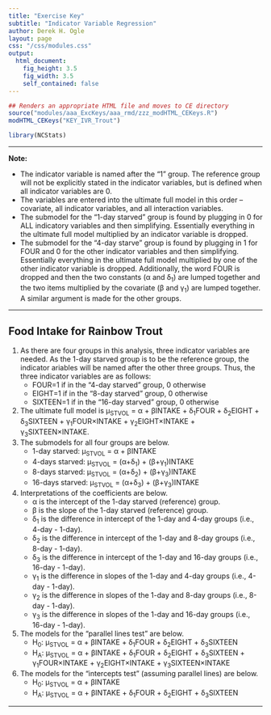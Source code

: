 ```yaml
---
title: "Exercise Key"
subtitle: "Indicator Variable Regression"
author: Derek H. Ogle
layout: page
css: "/css/modules.css"
output:
  html_document:
    fig_height: 3.5
    fig_width: 3.5
    self_contained: false
---
```


```r
## Renders an appropriate HTML file and moves to CE directory
source("modules/aaa_ExcKeys/aaa_rmd/zzz_modHTML_CEKeys.R")
modHTML_CEKeys("KEY_IVR_Trout")
```
```r
library(NCStats)
```

----

<div class="alert alert-warning">
<strong>Note:</strong> 
<ul>
  <li>The indicator variable is named after the "1" group. The reference group will not be explicitly stated in the indicator variables, but is defined when all indicator variables are 0.</li>
  <li>The variables are entered into the ultimate full model in this order -- covariate, all indicator variables, and all interaction variables.</li>
  <li>The submodel for the "1-day starved" group is found by plugging in 0 for ALL indicatory variables and then simplifying. Essentially everything in the ultimate full model multiplied by an indicator variable is dropped.</li>
  <li>The submodel for the "4-day starve" group is found by plugging in 1 for FOUR and 0 for the other indicator variables and then simplifying. Essentially everything in the ultimate full model multiplied by one of the other indicator variable is dropped. Additionally, the word FOUR is dropped and then the two constants (&alpha; and &delta;<sub>1</sub>) are lumped together and the two items multiplied by the covariate (&beta; and &gamma;<sub>1</sub>) are lumped together. A similar argument is made for the other groups.</li>
</ul>
</div>

----

## Food Intake for Rainbow Trout

1. As there are four groups in this analysis, three indicator variables are needed. As the 1-day starved group is to be the reference group, the indicator ariables will be named after the other three groups. Thus, the three indicator variables are as follows:
    * FOUR=1 if in the "4-day starved" group, 0 otherwise
    * EIGHT=1 if in the "8-day starved" group, 0 otherwise
    * SIXTEEN=1 if in the "16-day starved" group, 0 otherwise
1. The ultimate full model is &mu;<sub>STVOL</sub> = &alpha; + &beta;INTAKE + &delta;<sub>1</sub>FOUR + &delta;<sub>2</sub>EIGHT + &delta;<sub>3</sub>SIXTEEN + &gamma;<sub>1</sub>FOUR&times;INTAKE + &gamma;<sub>2</sub>EIGHT&times;INTAKE + &gamma;<sub>3</sub>SIXTEEN&times;INTAKE.
1. The submodels for all four groups are below.
    * 1-day starved: &mu;<sub>STVOL</sub> = &alpha; + &beta;INTAKE
    * 4-days starved: &mu;<sub>STVOL</sub> = (&alpha;+&delta;<sub>1</sub>) + (&beta;+&gamma;<sub>1</sub>)INTAKE
    * 8-days starved: &mu;<sub>STVOL</sub> = (&alpha;+&delta;<sub>2</sub>) + (&beta;+&gamma;<sub>3</sub>)INTAKE
    * 16-days starved: &mu;<sub>STVOL</sub> = (&alpha;+&delta;<sub>3</sub>) + (&beta;+&gamma;<sub>3</sub>)INTAKE
1. Interpretations of the coefficients are below.
    * &alpha; is the intercept of the 1-day starved (reference) group.
    * &beta; is the slope of the 1-day starved (reference) group.
    * &delta;<sub>1</sub> is the difference in intercept of the 1-day and 4-day groups (i.e., 4-day - 1-day).
    * &delta;<sub>2</sub> is the difference in intercept of the 1-day and 8-day groups (i.e., 8-day - 1-day).
    * &delta;<sub>3</sub> is the difference in intercept of the 1-day and 16-day groups (i.e., 16-day - 1-day).
    * &gamma;<sub>1</sub> is the difference in slopes of the 1-day and 4-day groups (i.e., 4-day - 1-day).
    * &gamma;<sub>2</sub> is the difference in slopes of the 1-day and 8-day groups (i.e., 8-day - 1-day).
    * &gamma;<sub>3</sub> is the difference in slopes of the 1-day and 16-day groups (i.e., 16-day - 1-day).
1. The models for the "parallel lines test" are below.
    * H<sub>0</sub>: &mu;<sub>STVOL</sub> = &alpha; + &beta;INTAKE + &delta;<sub>1</sub>FOUR + &delta;<sub>2</sub>EIGHT + &delta;<sub>3</sub>SIXTEEN
    * H<sub>A</sub>: &mu;<sub>STVOL</sub> = &alpha; + &beta;INTAKE + &delta;<sub>1</sub>FOUR + &delta;<sub>2</sub>EIGHT + &delta;<sub>3</sub>SIXTEEN + &gamma;<sub>1</sub>FOUR&times;INTAKE + &gamma;<sub>2</sub>EIGHT&times;INTAKE + &gamma;<sub>3</sub>SIXTEEN&times;INTAKE
1. The models for the "intercepts test" (assuming parallel lines) are below.
    * H<sub>0</sub>: &mu;<sub>STVOL</sub> = &alpha; + &beta;INTAKE
    * H<sub>A</sub>: &mu;<sub>STVOL</sub> = &alpha; + &beta;INTAKE + &delta;<sub>1</sub>FOUR + &delta;<sub>2</sub>EIGHT + &delta;<sub>3</sub>SIXTEEN

----
